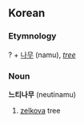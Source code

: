 ==Korean==
===Etymnology===
? + [[나무]] (namu), ''[[tree]]''

===Noun===
'''느티나무''' (neutinamu)

# [[zelkova]] tree